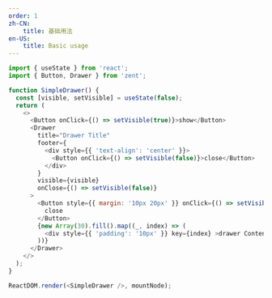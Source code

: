 ```yaml
---
order: 1
zh-CN:
	title: 基础用法
en-US:
	title: Basic usage
---
```


```js
import { useState } from 'react';
import { Button, Drawer } from 'zent';

function SimpleDrawer() {
  const [visible, setVisible] = useState(false);
  return (
    <>
      <Button onClick={() => setVisible(true)}>show</Button>
      <Drawer
        title="Drawer Title"
        footer={
          <div style={{ 'text-align': 'center' }}>
            <Button onClick={() => setVisible(false)}>close</Button>
          </div>
        }
        visible={visible}
        onClose={() => setVisible(false)}
      >
        <Button style={{ margin: '10px 20px' }} onClick={() => setVisible(false)}>
          close
        </Button>
        {new Array(30).fill().map((_, index) => (
          <div style={{ 'padding': '10px' }} key={index} >drawer Content{index}</div>
        ))}
      </Drawer>
    </>
  );
}

ReactDOM.render(<SimpleDrawer />, mountNode);
```
